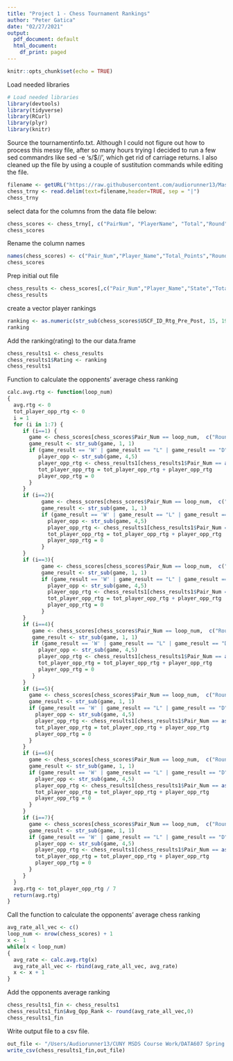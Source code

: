 ```yaml
---
title: "Project 1 - Chess Tournament Rankings"
author: "Peter Gatica"
date: "02/27/2021"
output:
  pdf_document: default
  html_document:
    df_print: paged
---
```


```r
knitr::opts_chunk$set(echo = TRUE)
```
Load needed libraries
```r
# Load needed libraries
library(devtools)
library(tidyverse)
library(RCurl)
library(plyr)
library(knitr)
```

Source the tournamentinfo.txt.  Although I could not figure out how to process this messy file, after so many hours trying I decided to run a few sed commandrs like sed -e 's/\r$//', which get rid of carriage returns.  I also cleaned up the file by using a couple of sustitution commands while editing the file.
```r
filename <- getURL("https://raw.githubusercontent.com/audiorunner13/Masters-Coursework/main/DATA607%20Spring%202021/Week%204/Project1/Data/tournamentinfo_unix.txt")
chess_trny <- read.delim(text=filename,header=TRUE, sep = "|")
chess_trny
```

select data for the columns from the data file below:
```r
chess_scores <- chess_trny[, c("PairNum", "PlayerName", "Total","Round","Round.1","Round.2","Round.3","Round.4","Round.5","Round.6","State","USCF.ID...Rtg..Pre.Post.","N")]
chess_scores
```

Rename the column names
```r
names(chess_scores) <- c("Pair_Num","Player_Name","Total_Points","Round_1","Round_2","Round_3","Round_4","Round_5","Round_6","Round_7","State","USCF_ID_Rtg_Pre_Post","N")
chess_scores
```

Prep initial out file
```r
chess_results <- chess_scores[,c("Pair_Num","Player_Name","State","Total_Points")]
chess_results
```

create a vector player rankings
```r
ranking <- as.numeric(str_sub(chess_scores$USCF_ID_Rtg_Pre_Post, 15, 19))
ranking
```

Add the ranking(rating) to the our data.frame
```r
chess_results1 <- chess_results
chess_results1$Rating <- ranking
chess_results1
```

Function to calculate the opponents' average chess ranking
```r
calc.avg.rtg <- function(loop_num)
{
  avg.rtg <- 0
  tot_player_opp_rtg <- 0
  i = 1
  for (i in 1:7) {
     if (i==1) {
       game <- chess_scores[chess_scores$Pair_Num == loop_num,  c("Round_1")]
       game_result <- str_sub(game, 1, 1)
       if (game_result == 'W' | game_result == "L" | game_result == "D") {
          player_opp <- str_sub(game, 4,5)
          player_opp_rtg <- chess_results1[chess_results1$Pair_Num == as.numeric(player_opp),  c("Rating")]
          tot_player_opp_rtg = tot_player_opp_rtg + player_opp_rtg
          player_opp_rtg = 0
       }
     }
     if (i==2){
           game <- chess_scores[chess_scores$Pair_Num == loop_num,  c("Round_2")]
           game_result <- str_sub(game, 1, 1)
           if (game_result == 'W' | game_result == "L" | game_result == "D") {
             player_opp <- str_sub(game, 4,5)
             player_opp_rtg <- chess_results1[chess_results1$Pair_Num == as.numeric(player_opp),  c("Rating")]
             tot_player_opp_rtg = tot_player_opp_rtg + player_opp_rtg
             player_opp_rtg = 0
           }
     }
     if (i==3){
           game <- chess_scores[chess_scores$Pair_Num == loop_num,  c("Round_3")]
           game_result <- str_sub(game, 1, 1)
           if (game_result == 'W' | game_result == "L" | game_result == "D") {
             player_opp <- str_sub(game, 4,5)
             player_opp_rtg <- chess_results1[chess_results1$Pair_Num == as.numeric(player_opp),  c("Rating")]
             tot_player_opp_rtg = tot_player_opp_rtg + player_opp_rtg
             player_opp_rtg = 0
           }
     }
     if (i==4){
        game <- chess_scores[chess_scores$Pair_Num == loop_num,  c("Round_4")]
        game_result <- str_sub(game, 1, 1)
        if (game_result == 'W' | game_result == "L" | game_result == "D") {
          player_opp <- str_sub(game, 4,5)
          player_opp_rtg <- chess_results1[chess_results1$Pair_Num == as.numeric(player_opp),  c("Rating")]
          tot_player_opp_rtg = tot_player_opp_rtg + player_opp_rtg
          player_opp_rtg = 0
        }
     }
     if (i==5){
       game <- chess_scores[chess_scores$Pair_Num == loop_num,  c("Round_5")]
       game_result <- str_sub(game, 1, 1)
       if (game_result == 'W' | game_result == "L" | game_result == "D") {
         player_opp <- str_sub(game, 4,5)
         player_opp_rtg <- chess_results1[chess_results1$Pair_Num == as.numeric(player_opp),  c("Rating")]
         tot_player_opp_rtg = tot_player_opp_rtg + player_opp_rtg
         player_opp_rtg = 0
       }
     }
     if (i==6){
       game <- chess_scores[chess_scores$Pair_Num == loop_num,  c("Round_6")]
       game_result <- str_sub(game, 1, 1)
       if (game_result == 'W' | game_result == "L" | game_result == "D") {
         player_opp <- str_sub(game, 4,5)
         player_opp_rtg <- chess_results1[chess_results1$Pair_Num == as.numeric(player_opp),  c("Rating")]
         tot_player_opp_rtg = tot_player_opp_rtg + player_opp_rtg
         player_opp_rtg = 0
       }
     }
     if (i==7){
       game <- chess_scores[chess_scores$Pair_Num == loop_num,  c("Round_7")]
       game_result <- str_sub(game, 1, 1)
       if (game_result == 'W' | game_result == "L" | game_result == "D") {
         player_opp <- str_sub(game, 4,5)
         player_opp_rtg <- chess_results1[chess_results1$Pair_Num == as.numeric(player_opp),  c("Rating")]
         tot_player_opp_rtg = tot_player_opp_rtg + player_opp_rtg
         player_opp_rtg = 0
       }
     }
  }  
  avg.rtg <- tot_player_opp_rtg / 7
  return(avg.rtg)
}
```

Call the function to calculate the opponents' average chess ranking
```r
avg_rate_all_vec <- c()
loop_num <- nrow(chess_scores) + 1
x <- 1
while(x < loop_num)
{
  avg_rate <- calc.avg.rtg(x)
  avg_rate_all_vec <- rbind(avg_rate_all_vec, avg_rate)
  x <- x + 1
}
```


Add the opponents average ranking
```r
chess_results1_fin <- chess_results1
chess_results1_fin$Avg_Opp_Rank <- round(avg_rate_all_vec,0)
chess_results1_fin
```

Write output file to a csv file.
```r
out_file <- "/Users/Audiorunner13/CUNY MSDS Course Work/DATA607 Spring 2021/Week4/Project1/Data/chess_results.csv"
write_csv(chess_results1_fin,out_file)
```

